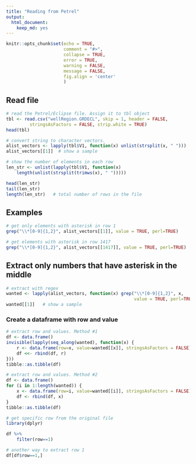 ```yaml
---
title: "Reading from Petrel"
output:
  html_document: 
    keep_md: yes
---
```


```r
knitr::opts_chunk$set(echo = TRUE, 
                      comment = "#>",
                      collapse = TRUE,
                      error = TRUE,
                      warning = FALSE,
                      message = FALSE,
                      fig.align = 'center'
                      )
```


## Read file

```r
# read the Petrel/Eclipse file. Assign it to tbl object
tbl <- read.csv("wellRegion.GRDECL", skip = 1, header = FALSE, 
         stringsAsFactors = FALSE, strip.white = TRUE)
head(tbl)
```


```r
# convert string to character vectors.
alist_vectors <- lapply(tbl$V1, function(x) unlist(strsplit(x, " ")))
alist_vectors[[1]]  # show a sample
```

```r
# show the number of elements in each row
len_str <- unlist(lapply(tbl$V1, function(x) 
    length(unlist(strsplit(trimws(x), " ")))))

head(len_str)
tail(len_str)
length(len_str)   # total number of rows in the file
```

## Examples

```r
# get only elements with asterisk in row 1
grep("\\*[0-9]{1,2}", alist_vectors[[1]], value = TRUE, perl=TRUE)
```

```r
# get elements with asterisk in row 1417
grep("\\*[0-9]{1,2}", alist_vectors[[1417]], value = TRUE, perl=TRUE)
```

## Extract only numbers that have asterisk in the middle

```r
# extract with regex
wanted <- lapply(alist_vectors, function(x) grep("\\*[0-9]{1,2}", x, 
                                                 value = TRUE, perl=TRUE))
wanted[[1]]   # show a sample
```

### Create a dataframe with row and value

```r
# extract row and values. Method #1
df <- data.frame()
invisible(lapply(seq_along(wanted), function(x) {
    r <- data.frame(row=x, value=wanted[[x]], stringsAsFactors = FALSE)
    df <<- rbind(df, r)
}))
tibble::as.tibble(df) 
```


```r
# extract row and values. Method #2
df <- data.frame()
for (i in 1:length(wanted)) {
    x <- data.frame(row=i, value=wanted[[i]], stringsAsFactors = FALSE)
    df <- rbind(df, x)
}
tibble::as.tibble(df) 
```

```r
# get specific row from the original file
library(dplyr)

df %>% 
    filter(row==1)
```

```r
# another way to extract row 1
df[df$row==1,]
```



